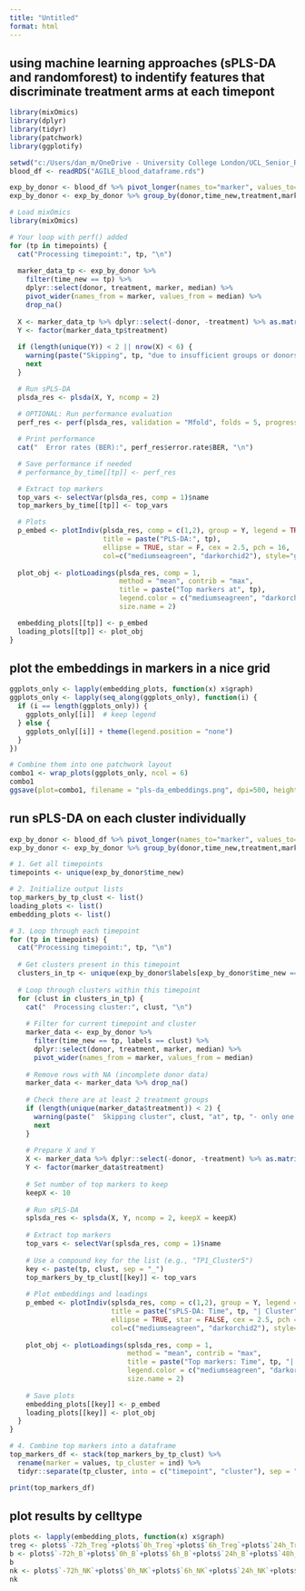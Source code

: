```yaml
---
title: "Untitled"
format: html
---
```


## using machine learning approaches (sPLS-DA and randomforest) to indentify features that discriminate treatment arms at each timepont
```r
library(mixOmics)
library(dplyr)
library(tidyr)
library(patchwork)
library(ggplotify)
```


```r
setwd("c:/Users/dan_m/OneDrive - University College London/UCL_Senior_Research_Fellow/AGILE/Blood/sub_clustering")
blood_df <- readRDS("AGILE_blood_dataframe.rds")
```


```r
exp_by_donor <- blood_df %>% pivot_longer(names_to="marker", values_to="expression", cols=c(1:31))
exp_by_donor <- exp_by_donor %>% group_by(donor,time_new,treatment,marker) %>% summarise(median = median(expression), .groups="drop")
```

```r
# Load mixOmics
library(mixOmics)

# Your loop with perf() added
for (tp in timepoints) {
  cat("Processing timepoint:", tp, "\n")
  
  marker_data_tp <- exp_by_donor %>%
    filter(time_new == tp) %>%
    dplyr::select(donor, treatment, marker, median) %>%
    pivot_wider(names_from = marker, values_from = median) %>%
    drop_na()
  
  X <- marker_data_tp %>% dplyr::select(-donor, -treatment) %>% as.matrix()
  Y <- factor(marker_data_tp$treatment)
  
  if (length(unique(Y)) < 2 || nrow(X) < 6) {
    warning(paste("Skipping", tp, "due to insufficient groups or donors"))
    next
  }

  # Run sPLS-DA
  plsda_res <- plsda(X, Y, ncomp = 2)
  
  # OPTIONAL: Run performance evaluation
  perf_res <- perf(plsda_res, validation = "Mfold", folds = 5, progressBar = FALSE, nrepeat = 10)

  # Print performance
  cat("  Error rates (BER):", perf_res$error.rate$BER, "\n")

  # Save performance if needed
  # performance_by_time[[tp]] <- perf_res

  # Extract top markers
  top_vars <- selectVar(plsda_res, comp = 1)$name
  top_markers_by_time[[tp]] <- top_vars

  # Plots
  p_embed <- plotIndiv(plsda_res, comp = c(1,2), group = Y, legend = TRUE,
                       title = paste("PLS-DA:", tp),
                       ellipse = TRUE, star = F, cex = 2.5, pch = 16,
                       col=c("mediumseagreen", "darkorchid2"), style="ggplot2")
  
  plot_obj <- plotLoadings(plsda_res, comp = 1,
                           method = "mean", contrib = "max",
                           title = paste("Top markers at", tp),
                           legend.color = c("mediumseagreen", "darkorchid2"),
                           size.name = 2)

  embedding_plots[[tp]] <- p_embed
  loading_plots[[tp]] <- plot_obj
}
```

## plot the embeddings in markers in a nice grid
```r
ggplots_only <- lapply(embedding_plots, function(x) x$graph)
ggplots_only <- lapply(seq_along(ggplots_only), function(i) {
  if (i == length(ggplots_only)) {
    ggplots_only[[i]]  # keep legend
  } else {
    ggplots_only[[i]] + theme(legend.position = "none")
  }
})

# Combine them into one patchwork layout
combo1 <- wrap_plots(ggplots_only, ncol = 6)
combo1
ggsave(plot=combo1, filename = "pls-da_embeddings.png", dpi=500, height=5,width=18)
```

## run sPLS-DA on each cluster individually
```r
exp_by_donor <- blood_df %>% pivot_longer(names_to="marker", values_to="expression", cols=c(1:31))
exp_by_donor <- exp_by_donor %>% group_by(donor,time_new,treatment,marker,labels) %>% summarise(median = median(expression), .groups="drop")

# 1. Get all timepoints
timepoints <- unique(exp_by_donor$time_new)

# 2. Initialize output lists
top_markers_by_tp_clust <- list()
loading_plots <- list()
embedding_plots <- list()

# 3. Loop through each timepoint
for (tp in timepoints) {
  cat("Processing timepoint:", tp, "\n")
  
  # Get clusters present in this timepoint
  clusters_in_tp <- unique(exp_by_donor$labels[exp_by_donor$time_new == tp])
  
  # Loop through clusters within this timepoint
  for (clust in clusters_in_tp) {
    cat("  Processing cluster:", clust, "\n")
    
    # Filter for current timepoint and cluster
    marker_data <- exp_by_donor %>%
      filter(time_new == tp, labels == clust) %>%
      dplyr::select(donor, treatment, marker, median) %>%
      pivot_wider(names_from = marker, values_from = median)
    
    # Remove rows with NA (incomplete donor data)
    marker_data <- marker_data %>% drop_na()
    
    # Check there are at least 2 treatment groups
    if (length(unique(marker_data$treatment)) < 2) {
      warning(paste("  Skipping cluster", clust, "at", tp, "- only one treatment group"))
      next
    }
    
    # Prepare X and Y
    X <- marker_data %>% dplyr::select(-donor, -treatment) %>% as.matrix()
    Y <- factor(marker_data$treatment)
    
    # Set number of top markers to keep
    keepX <- 10
    
    # Run sPLS-DA
    splsda_res <- splsda(X, Y, ncomp = 2, keepX = keepX)
    
    # Extract top markers
    top_vars <- selectVar(splsda_res, comp = 1)$name
    
    # Use a compound key for the list (e.g., "TP1_Cluster5")
    key <- paste(tp, clust, sep = "_")
    top_markers_by_tp_clust[[key]] <- top_vars
    
    # Plot embeddings and loadings
    p_embed <- plotIndiv(splsda_res, comp = c(1,2), group = Y, legend = TRUE,
                         title = paste("sPLS-DA: Time", tp, "| Cluster", clust),
                         ellipse = TRUE, star = FALSE, cex = 2.5, pch = 16,
                         col=c("mediumseagreen", "darkorchid2"), style="ggplot2")
    
    plot_obj <- plotLoadings(splsda_res, comp = 1,
                             method = "mean", contrib = "max",
                             title = paste("Top markers: Time", tp, "| Cluster", clust),
                             legend.color = c("mediumseagreen", "darkorchid2"),
                             size.name = 2)
    
    # Save plots
    embedding_plots[[key]] <- p_embed
    loading_plots[[key]] <- plot_obj
  }
}

# 4. Combine top markers into a dataframe
top_markers_df <- stack(top_markers_by_tp_clust) %>%
  rename(marker = values, tp_cluster = ind) %>%
  tidyr::separate(tp_cluster, into = c("timepoint", "cluster"), sep = "_")

print(top_markers_df)
```

## plot results by celltype
```r
plots <- lapply(embedding_plots, function(x) x$graph)
treg <- plots$`-72h_Treg`+plots$`0h_Treg`+plots$`6h_Treg`+plots$`24h_Treg`+plots$`48h_Treg`+plots$`72h_Treg`
b <- plots$`-72h_B`+plots$`0h_B`+plots$`6h_B`+plots$`24h_B`+plots$`48h_B`+plots$`72h_B`
b
nk <- plots$`-72h_NK`+plots$`0h_NK`+plots$`6h_NK`+plots$`24h_NK`+plots$`48h_NK`+plots$`72h_NK`
nk
```